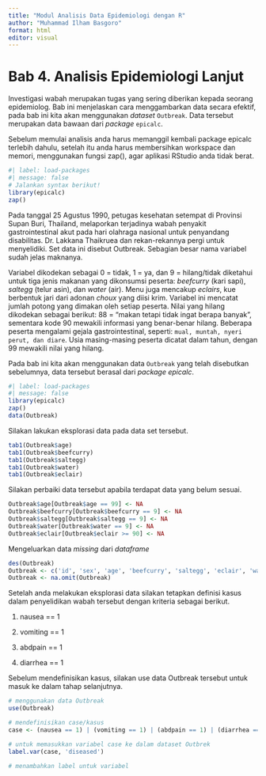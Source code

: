 ```yaml
---
title: "Modul Analisis Data Epidemiologi dengan R"
author: "Muhammad Ilham Basgoro"
format: html
editor: visual
---
```


# Bab 4. Analisis Epidemiologi Lanjut

Investigasi wabah merupakan tugas yang sering diberikan kepada seorang epidemiolog. Bab ini menjelaskan cara menggambarkan data secara efektif, pada bab ini kita akan menggunakan *dataset* `Outbreak`. Data tersebut merupakan data bawaan dari *package* `epicalc`.

Sebelum memulai analisis anda harus memanggil kembali package epicalc terlebih dahulu, setelah itu anda harus membersihkan workspace dan memori, menggunakan fungsi zap(), agar aplikasi RStudio anda tidak berat.

```r
#| label: load-packages
#| message: false
# Jalankan syntax berikut!
library(epicalc)
zap()
```

Pada tanggal 25 Agustus 1990, petugas kesehatan setempat di Provinsi Supan Buri, Thailand, melaporkan terjadinya wabah penyakit gastrointestinal akut pada hari olahraga nasional untuk penyandang disabilitas. Dr. Lakkana Thaikruea dan rekan-rekannya pergi untuk menyelidiki. Set data ini disebut Outbreak. Sebagian besar nama variabel sudah jelas maknanya.

Variabel dikodekan sebagai 0 = tidak, 1 = ya, dan 9 = hilang/tidak diketahui untuk tiga jenis makanan yang dikonsumsi peserta: *beefcurry* (kari sapi), *saltegg* (telur asin), dan *water* (air). Menu juga mencakup *eclairs*, kue berbentuk jari dari adonan *choux* yang diisi krim. Variabel ini mencatat jumlah potong yang dimakan oleh setiap peserta. Nilai yang hilang dikodekan sebagai berikut: 88 = “makan tetapi tidak ingat berapa banyak”, sementara kode 90 mewakili informasi yang benar-benar hilang. Beberapa peserta mengalami gejala gastrointestinal, seperti: `mual, muntah, nyeri perut, dan diare`. Usia masing-masing peserta dicatat dalam tahun, dengan 99 mewakili nilai yang hilang.

Pada bab ini kita akan menggunakan data `Outbreak` yang telah disebutkan sebelumnya, data tersebut berasal dari *package* *epicalc*.

```r
#| label: load-packages
#| message: false
library(epicalc)
zap()
data(Outbreak)
```

Silakan lakukan eksplorasi data pada data set tersebut.

```r
tab1(Outbreak$age)
tab1(Outbreak$beefcurry)
tab1(Outbreak$saltegg)
tab1(Outbreak$water)
tab1(Outbreak$eclair)
```

Silakan perbaiki data tersebut apabila terdapat data yang belum sesuai.

```r
Outbreak$age[Outbreak$age == 99] <- NA
Outbreak$beefcurry[Outbreak$beefcurry == 9] <- NA
Outbreak$saltegg[Outbreak$saltegg == 9] <- NA
Outbreak$water[Outbreak$water == 9] <- NA
Outbreak$eclair[Outbreak$eclair >= 90] <- NA
```

Mengeluarkan data *missing* dari *dataframe*

```r
des(Outbreak)
Outbreak <- c('id', 'sex', 'age', 'beefcurry', 'saltegg', 'eclair', 'water', 'nausea', 'vomiting', 'abdpain', 'diarrhea')
Outbreak <- na.omit(Outbreak)
```

Setelah anda melakukan eksplorasi data silakan tetapkan definisi kasus dalam penyelidikan wabah tersebut dengan kriteria sebagai berikut.

1.  nausea == 1

2.  vomiting == 1

3.  abdpain == 1

4.  diarrhea == 1

Sebelum mendefinisikan kasus, silakan use data Outbreak tersebut untuk masuk ke dalam tahap selanjutnya.

```r
# menggunakan data Outbreak
use(Outbreak)
```

```r
# mendefinisikan case/kasus
case <- (nausea == 1) | (vomiting == 1) | (abdpain == 1) | (diarrhea == 1)

# untuk memasukkan variabel case ke dalam dataset Outbrek
label.var(case, 'diseased')
```

```r
# menambahkan label untuk variabel
```
